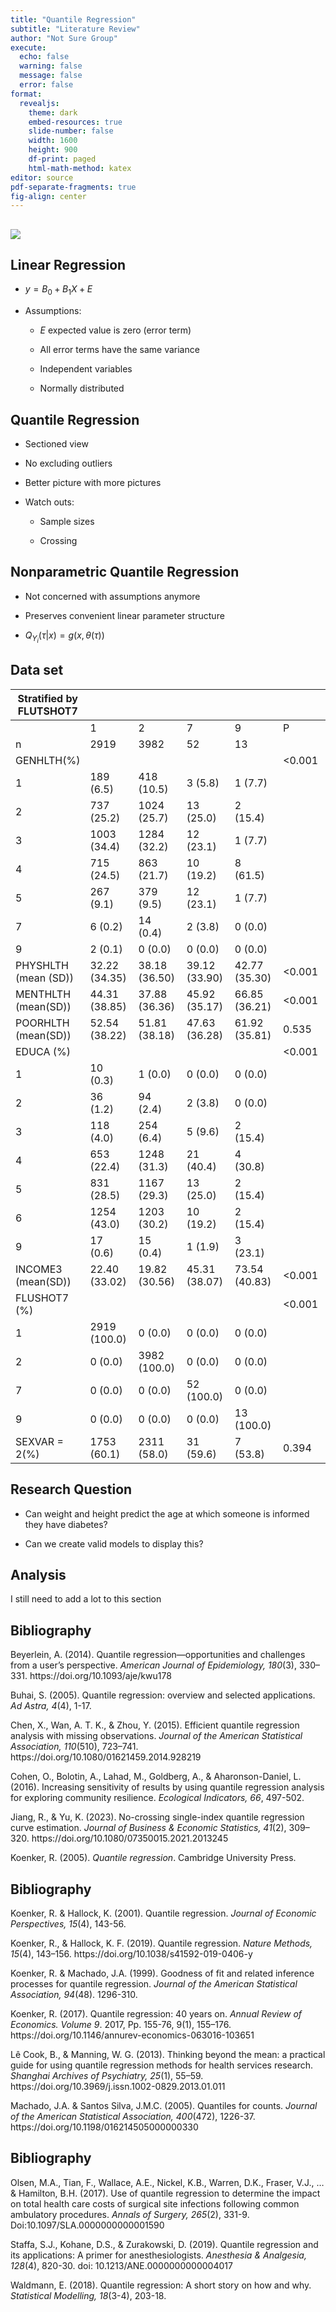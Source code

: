 ```yaml
---
title: "Quantile Regression"
subtitle: "Literature Review"
author: "Not Sure Group"
execute: 
  echo: false
  warning: false
  message: false
  error: false
format:
  revealjs: 
    theme: dark
    embed-resources: true
    slide-number: false
    width: 1600
    height: 900
    df-print: paged
    html-math-method: katex
editor: source
pdf-separate-fragments: true
fig-align: center
---
```


## 

![](https://github.com/les14uwf/notsure/blob/main/notsure2.PNG?raw=true)

## Linear Regression

-   $y=B_0+B_1 X+E$

-   Assumptions:

    -   $E$ expected value is zero (error term)

    -   All error terms have the same variance

    -   Independent variables

    -   Normally distributed

## Quantile Regression

-   Sectioned view

-   No excluding outliers

-   Better picture with more pictures

-   Watch outs:

    -   Sample sizes

    -   Crossing

## Nonparametric Quantile Regression

-   Not concerned with assumptions anymore

-   Preserves convenient linear parameter structure

-   $Q_{Y_{i}}(\tau | x) = g(x,\theta(\tau))$

## Data set

| Stratified by FLUTSHOT7 |               |               |               |               |         |
|------------|------------|------------|------------|------------|------------|
|                         | 1             | 2             | 7             | 9             | P       |
| n                       | 2919          | 3982          | 52            | 13            |         |
| GENHLTH(%)              |               |               |               |               | \<0.001 |
| 1                       | 189 (6.5)     | 418 (10.5)    | 3 (5.8)       | 1 (7.7)       |         |
| 2                       | 737 (25.2)    | 1024 (25.7)   | 13 (25.0)     | 2 (15.4)      |         |
| 3                       | 1003 (34.4)   | 1284 (32.2)   | 12 (23.1)     | 1 (7.7)       |         |
| 4                       | 715 (24.5)    | 863 (21.7)    | 10 (19.2)     | 8 (61.5)      |         |
| 5                       | 267 (9.1)     | 379 (9.5)     | 12 (23.1)     | 1 (7.7)       |         |
| 7                       | 6 (0.2)       | 14 (0.4)      | 2 (3.8)       | 0 (0.0)       |         |
| 9                       | 2 (0.1)       | 0 (0.0)       | 0 (0.0)       | 0 (0.0)       |         |
| PHYSHLTH (mean (SD))    | 32.22 (34.35) | 38.18 (36.50) | 39.12 (33.90) | 42.77 (35.30) | \<0.001 |
| MENTHLTH (mean(SD))     | 44.31 (38.85) | 37.88 (36.36) | 45.92 (35.17) | 66.85 (36.21) | \<0.001 |
| POORHLTH (mean(SD))     | 52.54 (38.22) | 51.81 (38.18) | 47.63 (36.28) | 61.92 (35.81) | 0.535   |
| EDUCA (%)               |               |               |               |               | \<0.001 |
| 1                       | 10 (0.3)      | 1 (0.0)       | 0 (0.0)       | 0 (0.0)       |         |
| 2                       | 36 (1.2)      | 94 (2.4)      | 2 (3.8)       | 0 (0.0)       |         |
| 3                       | 118 (4.0)     | 254 (6.4)     | 5 (9.6)       | 2 (15.4)      |         |
| 4                       | 653 (22.4)    | 1248 (31.3)   | 21 (40.4)     | 4 (30.8)      |         |
| 5                       | 831 (28.5)    | 1167 (29.3)   | 13 (25.0)     | 2 (15.4)      |         |
| 6                       | 1254 (43.0)   | 1203 (30.2)   | 10 (19.2)     | 2 (15.4)      |         |
| 9                       | 17 (0.6)      | 15 (0.4)      | 1 (1.9)       | 3 (23.1)      |         |
| INCOME3 (mean(SD))      | 22.40 (33.02) | 19.82 (30.56) | 45.31 (38.07) | 73.54 (40.83) | \<0.001 |
| FLUSHOT7 (%)            |               |               |               |               | \<0.001 |
| 1                       | 2919 (100.0)  | 0 (0.0)       | 0 (0.0)       | 0 (0.0)       |         |
| 2                       | 0 (0.0)       | 3982 (100.0)  | 0 (0.0)       | 0 (0.0)       |         |
| 7                       | 0 (0.0)       | 0 (0.0)       | 52 (100.0)    | 0 (0.0)       |         |
| 9                       | 0 (0.0)       | 0 (0.0)       | 0 (0.0)       | 13 (100.0)    |         |
| SEXVAR = 2(%)           | 1753 (60.1)   | 2311 (58.0)   | 31 (59.6)     | 7 (53.8)      | 0.394   |

## Research Question

-   Can weight and height predict the age at which someone is informed they have diabetes?

-   Can we create valid models to display this?

## Analysis

I still need to add a lot to this section

## Bibliography

Beyerlein, A. (2014). Quantile regression—opportunities and challenges from a user's perspective. *American Journal of Epidemiology, 180*(3), 330–331. https://doi.org/10.1093/aje/kwu178

Buhai, S. (2005). Quantile regression: overview and selected applications. *Ad Astra, 4*(4), 1-17.

Chen, X., Wan, A. T. K., & Zhou, Y. (2015). Efficient quantile regression analysis with missing observations. *Journal of the American Statistical Association, 110*(510), 723–741. https://doi.org/10.1080/01621459.2014.928219

Cohen, O., Bolotin, A., Lahad, M., Goldberg, A., & Aharonson-Daniel, L. (2016). Increasing sensitivity of results by using quantile regression analysis for exploring community resilience. *Ecological Indicators, 66*, 497-502.

Jiang, R., & Yu, K. (2023). No-crossing single-index quantile regression curve estimation. *Journal of Business & Economic Statistics, 41*(2), 309–320. https://doi.org/10.1080/07350015.2021.2013245

Koenker, R. (2005). *Quantile regression*. Cambridge University Press.

## Bibliography

Koenker, R. & Hallock, K. (2001). Quantile regression. *Journal of Economic Perspectives, 15*(4), 143-56.

Koenker, R., & Hallock, K. F. (2019). Quantile regression. *Nature Methods, 15*(4), 143–156. https://doi.org/10.1038/s41592-019-0406-y

Koenker, R. & Machado, J.A. (1999). Goodness of fit and related inference processes for quantile regression. *Journal of the American Statistical Association, 94*(48). 1296-310.

Koenker, R. (2017). Quantile regression: 40 years on. *Annual Review of Economics. Volume 9*. 2017, Pp. 155-76, 9(1), 155–176. https://doi.org/10.1146/annurev-economics-063016-103651

Lê Cook, B., & Manning, W. G. (2013). Thinking beyond the mean: a practical guide for using quantile regression methods for health services research. *Shanghai Archives of Psychiatry, 25*(1), 55–59. https://doi.org/10.3969/j.issn.1002-0829.2013.01.011

Machado, J.A. & Santos Silva, J.M.C. (2005). Quantiles for counts. *Journal of the American Statistical Association, 400*(472), 1226-37. https://doi.org/10.1198/016214505000000330

## Bibliography

Olsen, M.A., Tian, F., Wallace, A.E., Nickel, K.B., Warren, D.K., Fraser, V.J., … & Hamilton, B.H. (2017). Use of quantile regression to determine the impact on total health care costs of surgical site infections following common ambulatory procedures. *Annals of Surgery, 265*(2), 331-9. Doi:10.1097/SLA.0000000000001590

Staffa, S.J., Kohane, D.S., & Zurakowski, D. (2019). Quantile regression and its applications: A primer for anesthesiologists. *Anesthesia & Analgesia, 128*(4), 820-30. doi: 10.1213/ANE.0000000000004017

Waldmann, E. (2018). Quantile regression: A short story on how and why. *Statistical Modelling, 18*(3-4), 203-18.
